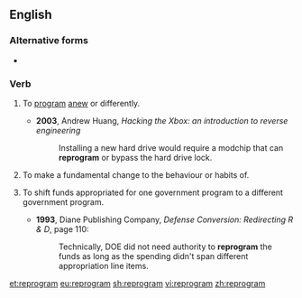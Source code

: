 ==English==

===Alternative forms===
* {{l|en|reprogramme}}

===Verb===
{{en-verb|reprogramm|pres_ptc2=reprograming|past2=reprogramed}}

# {{lb|en|transitive|computing}} To [[program]] [[anew]] or differently.
#* '''2003''', Andrew Huang, ''Hacking the Xbox: an introduction to reverse engineering''
#*: Installing a new hard drive would require a modchip that can '''reprogram''' or bypass the hard drive lock.
# {{lb|en|transitive|by extension}} To make a fundamental change to the behaviour or habits of.
# {{context|government|lang=en}} To shift funds appropriated for one government program to a different government program.
#* '''1993''', Diane Publishing Company, ''Defense Conversion: Redirecting R & D'', page 110:
#*: Technically, DOE did not need authority to '''reprogram''' the funds as long as the spending didn't span different appropriation line items.

[[et:reprogram]]
[[eu:reprogram]]
[[sh:reprogram]]
[[vi:reprogram]]
[[zh:reprogram]]
